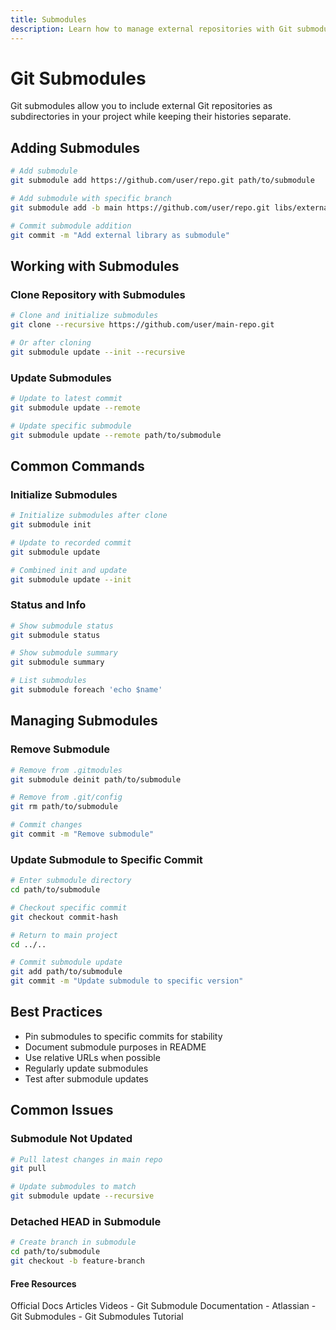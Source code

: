 ```yaml
---
title: Submodules
description: Learn how to manage external repositories with Git submodules
---
```

# Git Submodules

Git submodules allow you to include external Git repositories as subdirectories in your project while keeping their histories separate.

## Adding Submodules

```bash
# Add submodule
git submodule add https://github.com/user/repo.git path/to/submodule

# Add submodule with specific branch
git submodule add -b main https://github.com/user/repo.git libs/external

# Commit submodule addition
git commit -m "Add external library as submodule"
```

## Working with Submodules

### Clone Repository with Submodules
```bash
# Clone and initialize submodules
git clone --recursive https://github.com/user/main-repo.git

# Or after cloning
git submodule update --init --recursive
```

### Update Submodules
```bash
# Update to latest commit
git submodule update --remote

# Update specific submodule
git submodule update --remote path/to/submodule
```

## Common Commands

### Initialize Submodules
```bash
# Initialize submodules after clone
git submodule init

# Update to recorded commit
git submodule update

# Combined init and update
git submodule update --init
```

### Status and Info
```bash
# Show submodule status
git submodule status

# Show submodule summary
git submodule summary

# List submodules
git submodule foreach 'echo $name'
```

## Managing Submodules

### Remove Submodule
```bash
# Remove from .gitmodules
git submodule deinit path/to/submodule

# Remove from .git/config
git rm path/to/submodule

# Commit changes
git commit -m "Remove submodule"
```

### Update Submodule to Specific Commit
```bash
# Enter submodule directory
cd path/to/submodule

# Checkout specific commit
git checkout commit-hash

# Return to main project
cd ../..

# Commit submodule update
git add path/to/submodule
git commit -m "Update submodule to specific version"
```

## Best Practices

- Pin submodules to specific commits for stability
- Document submodule purposes in README
- Use relative URLs when possible
- Regularly update submodules
- Test after submodule updates

## Common Issues

### Submodule Not Updated
```bash
# Pull latest changes in main repo
git pull

# Update submodules to match
git submodule update --recursive
```

### Detached HEAD in Submodule
```bash
# Create branch in submodule
cd path/to/submodule
git checkout -b feature-branch
```

#### Free Resources

<Tabs defaultValue="official">
<TabsList>
<TabsTrigger value="official">Official Docs</TabsTrigger>
<TabsTrigger value="article">Articles</TabsTrigger>
<TabsTrigger value="video">Videos</TabsTrigger>
</TabsList>

<TabsContent value="official">
<Note type="note" title="official">
- <Link href="https://git-scm.com/docs/git-submodule">Git Submodule Documentation</Link>
</Note>
</TabsContent>
<TabsContent value="article">
<Note type="note" title="article">
- <Link href="https://www.atlassian.com/git/tutorials/git-submodule">Atlassian - Git Submodules</Link>
</Note>
</TabsContent>
<TabsContent value="video">
<Note type="note" title="video">
- <Link href="https://www.youtube.com/watch?v=gSlXo2iLBro">Git Submodules Tutorial</Link>
</Note>
</TabsContent>
</Tabs>
